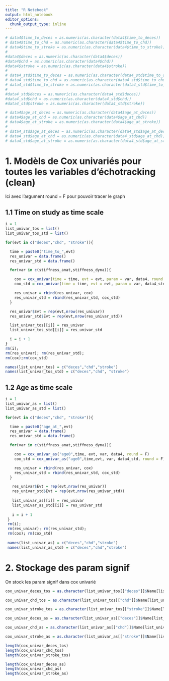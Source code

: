 ```yaml
---
title: "R Notebook"
output: html_notebook
editor_options: 
  chunk_output_type: inline
---
```

```r
# data4$time_to_deces = as.numeric(as.character(data4$time_to_deces))
# data4$time_to_chd = as.numeric(as.character(data4$time_to_chd))
# data4$time_to_stroke = as.numeric(as.character(data4$time_to_stroke))
# 
#data4$deces = as.numeric(as.character(data4$deces))
#data4$chd = as.numeric(as.character(data4$chd))
#data4$stroke = as.numeric(as.character(data4$stroke))
# 
# data4_std$time_to_deces = as.numeric(as.character(data4_std$time_to_deces))
# data4_std$time_to_chd = as.numeric(as.character(data4_std$time_to_chd))
# data4_std$time_to_stroke = as.numeric(as.character(data4_std$time_to_stroke))
# 
#data4_std$deces = as.numeric(as.character(data4_std$deces))
#data4_std$chd = as.numeric(as.character(data4_std$chd))
#data4_std$stroke = as.numeric(as.character(data4_std$stroke))
```

```r
# data4$age_at_deces = as.numeric(as.character(data4$age_at_deces))
# data4$age_at_chd = as.numeric(as.character(data4$age_at_chd))
# data4$age_at_stroke = as.numeric(as.character(data4$age_at_stroke))
# 
# data4_std$age_at_deces = as.numeric(as.character(data4_std$age_at_deces))
# data4_std$age_at_chd = as.numeric(as.character(data4_std$age_at_chd))
# data4_std$age_at_stroke = as.numeric(as.character(data4_std$age_at_stroke))
```

# 1. Modèls de Cox univariés pour toutes les variables d'échotracking (clean)

Ici avec l'argument round = F pour pouvoir tracer le graph


## 1.1 Time on study as time scale
```r
i = 1
list_univar_tos = list()
list_univar_tos_std = list()

for(evt in c("deces","chd", "stroke")){

  time = paste0("time_to_",evt)
  res_univar = data.frame()
  res_univar_std = data.frame()

  for(var in c(stiffness_anat,stiffness_dyna)){

    cox = cox_univar(time = time, evt = evt, param = var, data4, round = F)
    cox_std = cox_univar(time = time, evt = evt, param = var, data4_std, round = F)

    res_univar = rbind(res_univar, cox)
    res_univar_std = rbind(res_univar_std, cox_std)
  }

  res_univar$Evt = rep(evt,nrow(res_univar))
  res_univar_std$Evt = rep(evt,nrow(res_univar_std))

  list_univar_tos[[i]] = res_univar
  list_univar_tos_std[[i]] = res_univar_std

  i = i + 1
}
rm(i);
rm(res_univar); rm(res_univar_std);
rm(cox);rm(cox_std)

names(list_univar_tos) = c("deces","chd","stroke")
names(list_univar_tos_std) = c("deces","chd", "stroke")
```




## 1.2 Age as time scale 

```r
i = 1
list_univar_as = list()
list_univar_as_std = list()

for(evt in c("deces","chd", "stroke")){

  time = paste0("age_at_",evt)
  res_univar = data.frame()
  res_univar_std = data.frame()

  for(var in c(stiffness_anat,stiffness_dyna)){

    cox = cox_univar_as("age0",time, evt, var, data4, round = F)
    cox_std = cox_univar_as("age0",time,evt, var, data4_std, round = F)

    res_univar = rbind(res_univar, cox)
    res_univar_std = rbind(res_univar_std, cox_std)
  }

   res_univar$Evt = rep(evt,nrow(res_univar))
   res_univar_std$Evt = rep(evt,nrow(res_univar_std))
 
   list_univar_as[[i]] = res_univar
   list_univar_as_std[[i]] = res_univar_std
 
   i = i + 1
 }
 rm(i);
 rm(res_univar); rm(res_univar_std);
 rm(cox); rm(cox_std)
 
 names(list_univar_as) = c("deces","chd","stroke")
 names(list_univar_as_std) = c("deces","chd","stroke")
```





# 2. Stockage des param signif

On stock les param signif dans cox univarié 
```r
cox_univar_deces_tos = as.character(list_univar_tos[["deces"]]$Name[list_univar_tos[["deces"]]$pv_signif == 1 ])

cox_univar_chd_tos = as.character(list_univar_tos[["chd"]]$Name[list_univar_tos[["chd"]]$pv_signif == 1])

cox_univar_stroke_tos = as.character(list_univar_tos[["stroke"]]$Name[list_univar_tos[["stroke"]]$pv_signif == 1])
```
```r
cox_univar_deces_as = as.character(list_univar_as[["deces"]]$Name[list_univar_as[["deces"]]$pv_signif == 1 ])

cox_univar_chd_as = as.character(list_univar_as[["chd"]]$Name[list_univar_as[["chd"]]$pv_signif == 1])

cox_univar_stroke_as = as.character(list_univar_as[["stroke"]]$Name[list_univar_as[["stroke"]]$pv_signif == 1])
```
```r
length(cox_univar_deces_tos)
length(cox_univar_chd_tos)
length(cox_univar_stroke_tos)

length(cox_univar_deces_as)
length(cox_univar_chd_as)
length(cox_univar_stroke_as)
```









